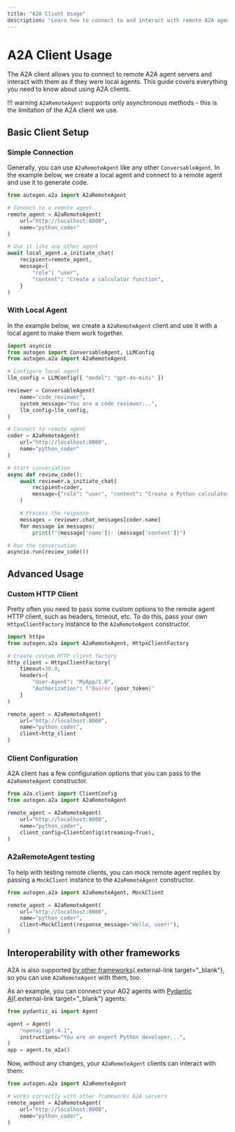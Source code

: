 ```yaml
---
title: "A2A Client Usage"
description: "Learn how to connect to and interact with remote A2A agents from your local applications."
---
```


# A2A Client Usage

The A2A client allows you to connect to remote A2A agent servers and interact with them as if they were local agents. This guide covers everything you need to know about using A2A clients.

!!! warning
    `A2aRemoteAgent` supports only asynchronous methods - this is the limitation of the A2A client we use.

## Basic Client Setup

### Simple Connection

Generally, you can use `A2aRemoteAgent` like any other `ConversableAgent`. In the example below, we create a local agent and connect to a remote agent and use it to generate code.

```python linenums="1"
from autogen.a2a import A2aRemoteAgent

# Connect to a remote agent
remote_agent = A2aRemoteAgent(
    url="http://localhost:8000",
    name="python_coder"
)

# Use it like any other agent
await local_agent.a_initiate_chat(
    recipient=remote_agent,
    message={
        "role": "user",
        "content": "Create a calculator function",
    }
)
```

### With Local Agent

In the example below, we create a `A2aRemoteAgent` client and use it with a local agent to make them work together.

```python linenums="1"
import asyncio
from autogen import ConversableAgent, LLMConfig
from autogen.a2a import A2aRemoteAgent

# Configure local agent
llm_config = LLMConfig({ "model": "gpt-4o-mini" })

reviewer = ConversableAgent(
    name="code_reviewer",
    system_message="You are a code reviewer...",
    llm_config=llm_config,
)

# Connect to remote agent
coder = A2aRemoteAgent(
    url="http://localhost:8000",
    name="python_coder"
)

# Start conversation
async def review_code():
    await reviewer.a_initiate_chat(
        recipient=coder,
        message={"role": "user", "content": "Create a Python calculator"}
    )

    # Process the response
    messages = reviewer.chat_messages[coder.name]
    for message in messages:
        print(f"{message['name']}: {message['content']}")

# Run the conversation
asyncio.run(review_code())
```

## Advanced Usage

### Custom HTTP Client

Pretty often you need to pass some custom options to the remote agent HTTP client, such as headers, timeout, etc. To do this, pass your own `HttpxClientFactory` instance to the `A2aRemoteAgent` constructor.

```python linenums="1"
import httpx
from autogen.a2a import A2aRemoteAgent, HttpxClientFactory

# Create custom HTTP client factory
http_client = HttpxClientFactory(
    timeout=30.0,
    headers={
        "User-Agent": "MyApp/1.0",
        "Authorization": f"Bearer {your_token}"
    }
)

remote_agent = A2aRemoteAgent(
    url="http://localhost:8000",
    name="python_coder",
    client=http_client
)
```

### Client Configuration

A2A client has a few configuration options that you can pass to the `A2aRemoteAgent` constructor.

```python linenums="1"
from a2a.client import ClientConfig
from autogen.a2a import A2aRemoteAgent

remote_agent = A2aRemoteAgent(
    url="http://localhost:8000",
    name="python_coder",
    client_config=ClientConfig(streaming=True),
)
```

### A2aRemoteAgent testing

To help with testing remote clients, you can mock remote agent replies by passing a `MockClient` instance to the `A2aRemoteAgent` constructor.

```python linenums="1"
from autogen.a2a import A2aRemoteAgent, MockClient

remote_agent = A2aRemoteAgent(
    url="http://localhost:8000",
    name="python_coder",
    client=MockClient(response_message="Hello, user!"),
)
```

## Interoperability with other frameworks

A2A is also supported [by other frameworks](https://a2a-protocol.org/latest/community/#a2a-integrations){.external-link target="_blank"}, so you can use `A2aRemoteAgent` with them, too.

As an example, you can connect your AG2 agents with [Pydantic AI](https://ai.pydantic.dev/a2a/){.external-link target="_blank"} agents:

```python title="server.py" linenums="1"
from pydantic_ai import Agent

agent = Agent(
    "openai:gpt-4.1",
    instructions="You are an expert Python developer...",
)
app = agent.to_a2a()
```

Now, without any changes, your `A2aRemoteAgent` clients can interact with them:

```python title="client.py" linenums="1"
from autogen.a2a import A2aRemoteAgent

# works correctly with other frameworks A2A servers
remote_agent = A2aRemoteAgent(
    url="http://localhost:8000",
    name="python_coder",
)
```
